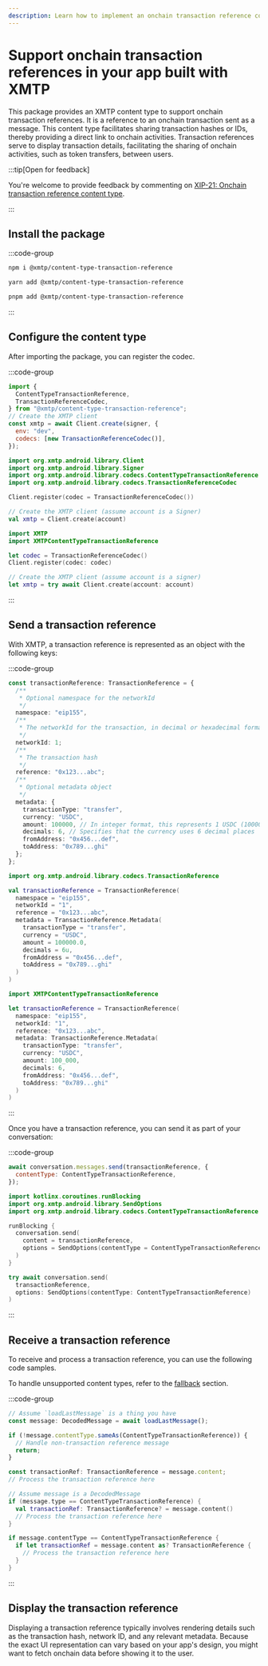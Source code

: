 ```yaml
---
description: Learn how to implement an onchain transaction reference content type
---
```


# Support onchain transaction references in your app built with XMTP

This package provides an XMTP content type to support onchain transaction references. It is a reference to an onchain transaction sent as a message. This content type facilitates sharing transaction hashes or IDs, thereby providing a direct link to onchain activities. Transaction references serve to display transaction details, facilitating the sharing of onchain activities, such as token transfers, between users.

:::tip[Open for feedback]

You're welcome to provide feedback by commenting on [XIP-21: Onchain transaction reference content type](https://community.xmtp.org/t/xip-21-on-chain-transaction-reference-content-type/532).

:::

## Install the package

:::code-group

```bash [npm]
npm i @xmtp/content-type-transaction-reference
```

```bash [yarn]
yarn add @xmtp/content-type-transaction-reference
```

```bash [pnpm]
pnpm add @xmtp/content-type-transaction-reference
```

:::

## Configure the content type

After importing the package, you can register the codec.

:::code-group

```js [Browser]
import {
  ContentTypeTransactionReference,
  TransactionReferenceCodec,
} from "@xmtp/content-type-transaction-reference";
// Create the XMTP client
const xmtp = await Client.create(signer, {
  env: "dev",
  codecs: [new TransactionReferenceCodec()],
});
```

```kotlin [Kotlin]
import org.xmtp.android.library.Client
import org.xmtp.android.library.Signer
import org.xmtp.android.library.codecs.ContentTypeTransactionReference
import org.xmtp.android.library.codecs.TransactionReferenceCodec

Client.register(codec = TransactionReferenceCodec())

// Create the XMTP client (assume account is a Signer)
val xmtp = Client.create(account)
```

```swift [Swift]
import XMTP
import XMTPContentTypeTransactionReference

let codec = TransactionReferenceCodec()
Client.register(codec: codec)

// Create the XMTP client (assume account is a signer)
let xmtp = try await Client.create(account: account)
```

:::

## Send a transaction reference

With XMTP, a transaction reference is represented as an object with the following keys:

:::code-group

```ts [Browser]
const transactionReference: TransactionReference = {
  /**
   * Optional namespace for the networkId
   */
  namespace: "eip155",
  /**
   * The networkId for the transaction, in decimal or hexadecimal format
   */
  networkId: 1;
  /**
   * The transaction hash
   */
  reference: "0x123...abc";
  /**
   * Optional metadata object
   */
  metadata: {
    transactionType: "transfer",
    currency: "USDC",
    amount: 100000, // In integer format, this represents 1 USDC (100000/10^6)
    decimals: 6, // Specifies that the currency uses 6 decimal places
    fromAddress: "0x456...def",
    toAddress: "0x789...ghi"
  };
};
```

```kotlin [Kotlin]
import org.xmtp.android.library.codecs.TransactionReference

val transactionReference = TransactionReference(
  namespace = "eip155",
  networkId = "1",
  reference = "0x123...abc",
  metadata = TransactionReference.Metadata(
    transactionType = "transfer",
    currency = "USDC",
    amount = 100000.0,
    decimals = 6u,
    fromAddress = "0x456...def",
    toAddress = "0x789...ghi"
  )
)
```

```swift [Swift]
import XMTPContentTypeTransactionReference

let transactionReference = TransactionReference(
  namespace: "eip155",
  networkId: "1",
  reference: "0x123...abc",
  metadata: TransactionReference.Metadata(
    transactionType: "transfer",
    currency: "USDC",
    amount: 100_000,
    decimals: 6,
    fromAddress: "0x456...def",
    toAddress: "0x789...ghi"
  )
)
```

:::

Once you have a transaction reference, you can send it as part of your conversation:

:::code-group

```js [Browser]
await conversation.messages.send(transactionReference, {
  contentType: ContentTypeTransactionReference,
});
```

```kotlin [Kotlin]
import kotlinx.coroutines.runBlocking
import org.xmtp.android.library.SendOptions
import org.xmtp.android.library.codecs.ContentTypeTransactionReference

runBlocking {
  conversation.send(
    content = transactionReference,
    options = SendOptions(contentType = ContentTypeTransactionReference)
  )
}
```

```swift [Swift]
try await conversation.send(
  transactionReference,
  options: SendOptions(contentType: ContentTypeTransactionReference)
)
```

:::

## Receive a transaction reference

To receive and process a transaction reference, you can use the following code samples.

To handle unsupported content types, refer to the [fallback](/chat-apps/content-types/fallback) section.

:::code-group

```ts [Browser]
// Assume `loadLastMessage` is a thing you have
const message: DecodedMessage = await loadLastMessage();

if (!message.contentType.sameAs(ContentTypeTransactionReference)) {
  // Handle non-transaction reference message
  return;
}

const transactionRef: TransactionReference = message.content;
// Process the transaction reference here
```

```kotlin [Kotlin]
// Assume message is a DecodedMessage
if (message.type == ContentTypeTransactionReference) {
  val transactionRef: TransactionReference? = message.content()
  // Process the transaction reference here
}
```

```swift [Swift]
if message.contentType == ContentTypeTransactionReference {
  if let transactionRef = message.content as? TransactionReference {
    // Process the transaction reference here
  }
}
```

:::

## Display the transaction reference

Displaying a transaction reference typically involves rendering details such as the transaction hash, network ID, and any relevant metadata. Because the exact UI representation can vary based on your app's design, you might want to fetch onchain data before showing it to the user.
